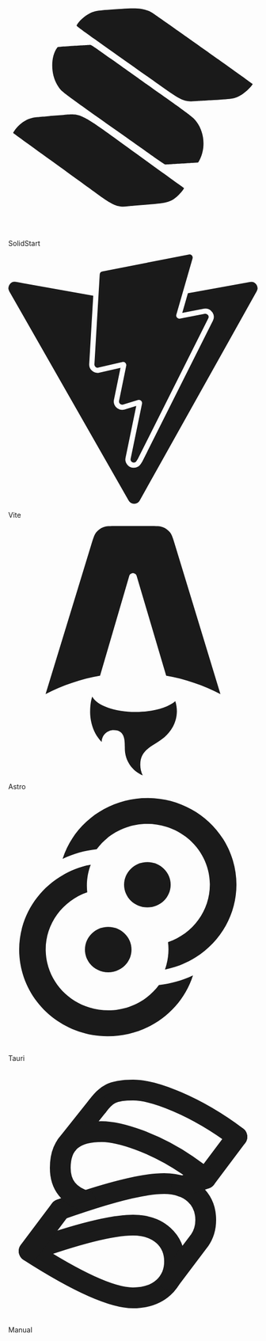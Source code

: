 <MDXHeader title="Installation" description="How to install dependencies and structure your app." />

<div className="grid sm:grid-cols-2 gap-4 mt-8 sm:gap-6">
  <LinkedCard href="/docs/installation/solid-start">
    <svg
      role="img"
      viewBox="0 0 24 24"
      xmlns="http://www.w3.org/2000/svg"
      class="w-10 h-10"
      fill="currentColor"
    >
      <title>SolidStart</title>
      <path d="M 10.890625 2.507812 C 8.589844 2.652344 8.386719 2.679688 7.863281 2.925781 C 7.359375 3.164062 6.792969 3.679688 6.574219 4.097656 C 6.539062 4.167969 6.683594 4.273438 10.933594 7.28125 C 11.890625 7.957031 13.445312 9.058594 14.386719 9.730469 C 16.679688 11.367188 16.898438 11.46875 17.96875 11.394531 C 18.125 11.382812 18.945312 11.335938 19.785156 11.285156 C 21.683594 11.167969 21.835938 11.140625 22.4375 10.78125 C 22.863281 10.53125 23.570312 9.824219 23.503906 9.71875 C 23.460938 9.648438 14.058594 2.992188 13.839844 2.875 C 13.097656 2.476562 12.53125 2.40625 10.890625 2.507812 M 6.261719 6.070312 C 4.859375 6.160156 4.761719 6.167969 4.71875 6.226562 C 4.058594 7.085938 4.0625 8.796875 4.726562 9.859375 C 5.125 10.492188 4.8125 10.253906 11.054688 14.667969 C 12.144531 15.441406 13.484375 16.390625 14.035156 16.78125 C 14.589844 17.171875 15.066406 17.488281 15.101562 17.488281 C 15.246094 17.488281 18.226562 17.304688 18.261719 17.296875 C 18.28125 17.289062 18.363281 17.144531 18.449219 16.972656 C 19 15.839844 18.863281 14.371094 18.117188 13.375 C 17.820312 12.972656 17.566406 12.78125 14.714844 10.753906 C 13.179688 9.664062 11.039062 8.140625 9.957031 7.371094 C 8.136719 6.078125 7.976562 5.96875 7.871094 5.972656 C 7.808594 5.976562 7.082031 6.019531 6.261719 6.070312 M 4.921875 12.753906 C 4.515625 12.78125 3.957031 12.828125 3.675781 12.855469 C 3.394531 12.878906 3 12.914062 2.792969 12.929688 C 2.070312 12.988281 1.496094 13.257812 0.949219 13.792969 C 0.730469 14.011719 0.433594 14.425781 0.472656 14.460938 C 0.484375 14.472656 2.140625 15.675781 4.15625 17.132812 C 6.167969 18.589844 8.21875 20.078125 8.714844 20.4375 C 10.097656 21.4375 10.570312 21.625 11.480469 21.515625 C 11.644531 21.496094 12.46875 21.425781 13.320312 21.359375 C 15.410156 21.195312 15.726562 21.09375 16.457031 20.359375 C 16.710938 20.097656 16.957031 19.769531 16.902344 19.75 C 16.886719 19.742188 14.828125 18.261719 12.332031 16.453125 C 6.570312 12.28125 7.171875 12.582031 4.921875 12.753906" />
    </svg>
    <p class="font-medium mt-2">SolidStart</p>
  </LinkedCard>
  <LinkedCard href="/docs/installation/vite">
    <svg
      role="img"
      viewBox="0 0 24 24"
      xmlns="http://www.w3.org/2000/svg"
      class="w-10 h-10"
      fill="currentColor"
    >
      <title>Vite</title>
      <path d="m8.286 10.578.512-8.657a.306.306 0 0 1 .247-.282L17.377.006a.306.306 0 0 1 .353.385l-1.558 5.403a.306.306 0 0 0 .352.385l2.388-.46a.306.306 0 0 1 .332.438l-6.79 13.55-.123.19a.294.294 0 0 1-.252.14c-.177 0-.35-.152-.305-.369l1.095-5.301a.306.306 0 0 0-.388-.355l-1.433.435a.306.306 0 0 1-.389-.354l.69-3.375a.306.306 0 0 0-.37-.36l-2.32.536a.306.306 0 0 1-.374-.316zm14.976-7.926L17.284 3.74l-.544 1.887 2.077-.4a.8.8 0 0 1 .84.369.8.8 0 0 1 .034.783L12.9 19.93l-.013.025-.015.023-.122.19a.801.801 0 0 1-.672.37.826.826 0 0 1-.634-.302.8.8 0 0 1-.16-.67l1.029-4.981-1.12.34a.81.81 0 0 1-.86-.262.802.802 0 0 1-.165-.67l.63-3.08-2.027.468a.808.808 0 0 1-.768-.233.81.81 0 0 1-.217-.6l.389-6.57-7.44-1.33a.612.612 0 0 0-.64.906L11.58 23.691a.612.612 0 0 0 1.066-.004l11.26-20.135a.612.612 0 0 0-.644-.9z" />
    </svg>
    <p class="font-medium mt-2">Vite</p>
  </LinkedCard>
  <LinkedCard href="/docs/installation/astro">
    <svg
      role="img"
      viewBox="0 0 24 24"
      xmlns="http://www.w3.org/2000/svg"
      class="w-10 h-10"
      fill="currentColor"
    >
      <title>Astro</title>
      <path
        d="M16.074 16.86C15.354 17.476 13.917 17.895 12.262 17.895C10.23 17.895 8.527 17.263 8.075 16.412C7.914 16.9 7.877 17.458 7.877 17.814C7.877 17.814 7.771 19.564 8.988 20.782C8.988 20.15 9.501 19.637 10.133 19.637C11.216 19.637 11.215 20.582 11.214 21.349V21.418C11.214 22.582 11.925 23.579 12.937 24C12.7812 23.6794 12.7005 23.3275 12.701 22.971C12.701 21.861 13.353 21.448 14.111 20.968C14.713 20.585 15.383 20.161 15.844 19.308C16.0926 18.8493 16.2225 18.3357 16.222 17.814C16.2221 17.4903 16.1722 17.1685 16.074 16.86ZM15.551 0.6C15.747 0.844 15.847 1.172 16.047 1.829L20.415 16.176C18.7743 15.3246 17.0134 14.7284 15.193 14.408L12.35 4.8C12.3273 4.72337 12.2803 4.65616 12.2162 4.60844C12.152 4.56072 12.0742 4.53505 11.9943 4.53528C11.9143 4.5355 11.8366 4.56161 11.7727 4.60969C11.7089 4.65777 11.6623 4.72524 11.64 4.802L8.83 14.405C7.00149 14.724 5.23264 15.3213 3.585 16.176L7.974 1.827C8.174 1.171 8.274 0.843 8.471 0.6C8.64406 0.385433 8.86922 0.218799 9.125 0.116C9.415 0 9.757 0 10.443 0H13.578C14.264 0 14.608 0 14.898 0.117C15.1529 0.219851 15.3783 0.386105 15.551 0.6Z"
        fill="currentColor"
      />
    </svg>
    <p class="font-medium mt-2">Astro</p>
  </LinkedCard>
  <LinkedCard href="/docs/installation/tauri">
    <svg
      role="img"
      viewBox="0 0 24 24"
      xmlns="http://www.w3.org/2000/svg"
      class="w-10 h-10"
      fill="currentColor"
    >
      <title>Tauri</title>
      <path
        fill="currentColor"
        d="M 15.625 8.378906 C 15.625 9.585938 14.621094 10.5625 13.382812 10.5625 C 12.144531 10.5625 11.140625 9.585938 11.140625 8.378906 C 11.140625 7.175781 12.144531 6.199219 13.382812 6.199219 C 14.621094 6.199219 15.625 7.175781 15.625 8.378906 Z M 15.625 8.378906 "
      />
      <path
        fill="currentColor"
        d="M 7.375 14.628906 C 7.375 13.421875 8.375 12.445312 9.613281 12.445312 C 10.851562 12.445312 11.855469 13.421875 11.855469 14.628906 C 11.855469 15.832031 10.851562 16.808594 9.613281 16.808594 C 8.375 16.808594 7.375 15.832031 7.375 14.628906 Z M 7.375 14.628906 "
      />
      <path
        fill="currentColor"
        d="M 18.027344 15.371094 C 17.128906 15.9375 16.125 16.335938 15.074219 16.542969 C 15.378906 15.695312 15.480469 14.792969 15.371094 13.902344 C 17.816406 13.070312 19.4375 10.804688 19.394531 8.28125 C 19.351562 5.757812 17.652344 3.546875 15.179688 2.796875 C 12.707031 2.042969 10.015625 2.917969 8.503906 4.96875 C 7.363281 5.09375 6.253906 5.40625 5.222656 5.898438 C 6.34375 2.382812 9.699219 0 13.480469 0.0351562 C 17.261719 0.0703125 20.570312 2.519531 21.617188 6.054688 C 22.667969 9.59375 21.207031 13.378906 18.027344 15.371094 Z M 5.324219 7.417969 L 7.425781 7.664062 C 7.472656 7.269531 7.558594 6.882812 7.6875 6.503906 C 6.859375 6.691406 6.0625 7 5.324219 7.417969 Z M 5.324219 7.417969 "
      />
      <path
        fill="currentColor"
        d="M 4.957031 7.636719 C 5.863281 7.0625 6.875 6.664062 7.933594 6.457031 C 7.613281 7.300781 7.496094 8.207031 7.597656 9.105469 C 5.160156 9.949219 3.550781 12.21875 3.601562 14.734375 C 3.65625 17.253906 5.359375 19.457031 7.828125 20.203125 C 10.300781 20.953125 12.984375 20.078125 14.492188 18.03125 C 15.632812 17.90625 16.742188 17.597656 17.773438 17.109375 C 16.652344 20.621094 13.296875 23 9.519531 22.964844 C 5.742188 22.929688 2.433594 20.484375 1.382812 16.949219 C 0.332031 13.417969 1.785156 9.632812 4.957031 7.636719 Z M 17.660156 15.589844 L 17.621094 15.609375 Z M 17.660156 15.589844 "
      />
    </svg>
    <p class="font-medium mt-2">Tauri</p>
  </LinkedCard>
  <LinkedCard href="/docs/installation/manual">
    <svg
      role="img"
      viewBox="0 0 24 24"
      xmlns="http://www.w3.org/2000/svg"
      fill="none"
      stroke="currentColor"
      stroke-width="2"
      stroke-linecap="round"
      stroke-linejoin="round"
      class="w-10 h-10"
    >
      <title>Manual</title>
      <path d="M2 17.5c4.667 3 8 4.5 10 4.5c2.5 0 4 -1.5 4 -3.5s-1.5 -3.5 -4 -3.5c-2 0 -5.333 .833 -10 2.5z" />
      <path d="M5 13.5c4.667 -1.667 8 -2.5 10 -2.5c2.5 0 4 1.5 4 3.5c0 .738 -.204 1.408 -.588 1.96l-2.883 3.825" />
      <path d="M22 6.5c-4 -3 -8 -4.5 -10 -4.5c-2.04 0 -2.618 .463 -3.419 1.545" />
      <path d="M2 17.5l3 -4" />
      <path d="M22 6.5l-3 4" />
      <path d="M8.581 3.545l-2.953 3.711" />
      <path d="M7.416 12.662c-1.51 -.476 -2.416 -1.479 -2.416 -3.162c0 -2.5 1.5 -3.5 4 -3.5c1.688 0 5.087 1.068 8.198 3.204a114.76 114.76 0 0 1 1.802 1.296l-2.302 .785" />
    </svg>
    <p class="font-medium mt-2">Manual</p>
  </LinkedCard>
</div>
